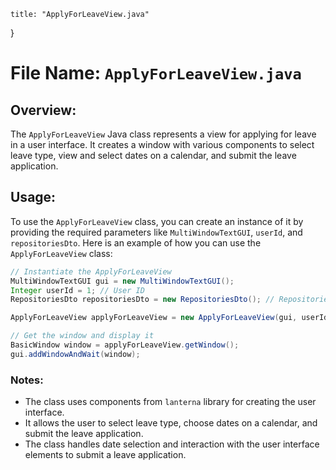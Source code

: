 
    title: "ApplyForLeaveView.java"
}


# File Name: `ApplyForLeaveView.java`

## Overview:
The `ApplyForLeaveView` Java class represents a view for applying for leave in a user interface. It creates a window with various components to select leave type, view and select dates on a calendar, and submit the leave application.

## Usage:
To use the `ApplyForLeaveView` class, you can create an instance of it by providing the required parameters like `MultiWindowTextGUI`, `userId`, and `repositoriesDto`. Here is an example of how you can use the `ApplyForLeaveView` class:

```java
// Instantiate the ApplyForLeaveView
MultiWindowTextGUI gui = new MultiWindowTextGUI();
Integer userId = 1; // User ID
RepositoriesDto repositoriesDto = new RepositoriesDto(); // Repositories DTO object

ApplyForLeaveView applyForLeaveView = new ApplyForLeaveView(gui, userId, repositoriesDto);

// Get the window and display it
BasicWindow window = applyForLeaveView.getWindow();
gui.addWindowAndWait(window);
```

### Notes:
- The class uses components from `lanterna` library for creating the user interface.
- It allows the user to select leave type, choose dates on a calendar, and submit the leave application.
- The class handles date selection and interaction with the user interface elements to submit a leave application.